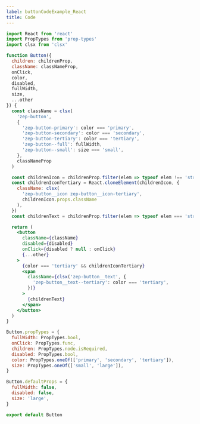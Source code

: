 ```yaml
---
label: buttonCodeExample_React
title: Code
---
```


```jsx
import React from 'react'
import PropTypes from 'prop-types'
import clsx from 'clsx'

function Button({
  children: childrenProp,
  className: classNameProp,
  onClick,
  color,
  disabled,
  fullWidth,
  size,
  ...other
}) {
  const className = clsx(
    'zep-button',
    {
      'zep-button-primary': color === 'primary',
      'zep-button-secondary': color === 'secondary',
      'zep-button-tertiary': color === 'tertiary',
      'zep-button--full': fullWidth,
      'zep-button--small': size === 'small',
    },
    classNameProp
  )

  const childrenIcon = childrenProp.filter(elem => typeof elem !== 'string')[0]
  const childrenIconTertiary = React.cloneElement(childrenIcon, {
    className: clsx(
      'zep-button__icon zep-button__icon-tertiary',
      childrenIcon.props.className
    ),
  })
  const childrenText = childrenProp.filter(elem => typeof elem === 'string')

  return (
    <button
      className={className}
      disabled={disabled}
      onClick={disabled ? null : onClick}
      {...other}
    >
      {color === 'tertiary' && childrenIconTertiary}
      <span
        className={clsx('zep-button__text', {
          'zep-button__text--tertiary': color === 'tertiary',
        })}
      >
        {childrenText}
      </span>
    </button>
  )
}

Button.propTypes = {
  fullWidth: PropTypes.bool,
  onClick: PropTypes.func,
  children: PropTypes.node.isRequired,
  disabled: PropTypes.bool,
  color: PropTypes.oneOf(['primary', 'secondary', 'tertiary']),
  size: PropTypes.oneOf(['small', 'large']),
}

Button.defaultProps = {
  fullWidth: false,
  disabled: false,
  size: 'large',
}

export default Button
```
